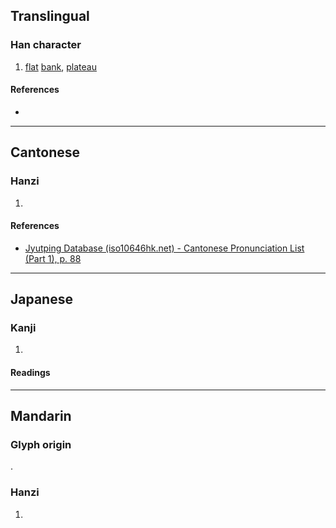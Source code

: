 {{character info/new}}
==Translingual==

===Han character===
{{Han char|rn=32|rad=土|as=10|sn=13|four=40127|canj=GYBS|ids=⿰土旁}}

# [[flat]] [[bank]], [[plateau]]

====References====
* {{Han ref|kx=0236.070|dkj=05347|dj=0473.210|hdz=10474.020|uh=585D|ud=22621|bh=DCEB|bd=56555}}

----

==Cantonese==

===Hanzi===
{{yue-hanzi|jyut=[[bong6]]|y=bong6}}

# {{defn|lang=yue|sort=土10}}

====References====
* [http://www.iso10646hk.net/jp/document/download.jsp Jyutping Database (iso10646hk.net) - Cantonese Pronunciation List (Part 1), p. 88]

----

==Japanese==

===Kanji===
{{ja-kanji|grade=|rs=土10}}

# {{defn|lang=ja|sort=土10}}

====Readings====
{{ja-readings
|on=ほう<はう, ぼう<ばう
|kun=
}}

----

==Mandarin==
===Glyph origin===
{{Han compound|土|旁|ls=psc|c1=s|c2=p|t1=earth}}.
===Hanzi===
{{cmn-hanzi|pin=[[bàng]] ([[bang4]])|wg=pang<sup>4</sup>}}

# {{defn|lang=cmn|sort=土10}}